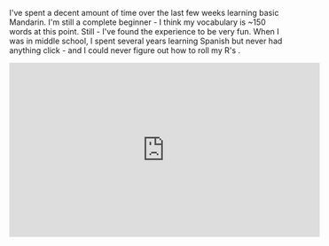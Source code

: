 
I've spent a decent amount of time over the last few weeks learning basic Mandarin.
I'm still a complete beginner - I think my vocabulary is ~150 words at this point.
Still - I've found the experience to be very fun.
When I was in middle school, I spent several years learning Spanish but never had anything click -
and I could never figure out how to roll my R's .

<iframe width="560" height="315" src="https://www.youtube.com/embed/KWJxVvXTqag?si=pGvQIEBLm3sY8Qa8"
        title="YouTube video player" frameborder="0"
        allow="accelerometer; autoplay; clipboard-write; encrypted-media; gyroscope; picture-in-picture; web-share"
        referrerpolicy="strict-origin-when-cross-origin" allowfullscreen></iframe>